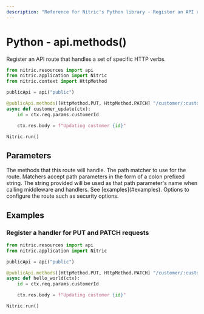 ```yaml
---
description: "Reference for Nitric's Python library - Register an API route that handles a set of specific HTTP verbs."
---
```


# Python - api.methods()

Register an API route that handles a set of specific HTTP verbs.

```python
from nitric.resources import api
from nitric.application import Nitric
from nitric.context import HttpMethod

publicApi = api("public")

@publicApi.methods([HttpMethod.PUT, HttpMethod.PATCH] "/customer/:customerId")
async def customer_update(ctx):
    id = ctx.req.params.customerId

    ctx.res.body = f"Updating customer {id}"

Nitric.run()
```

## Parameters

<Properties>
  <Property name="methods" required type="List[HttpMethod]">
    The methods that this route will handle.
  </Property>
  <Property name="match" required type="string">
    The path matcher to use for the route. Matchers accept path parameters in
    the form of a colon prefixed string. The string provided will be used as
    that path parameter's name when calling middleware and handlers. See
    [examples](#examples).
  </Property>
  <Property name="options" required type="MethodOptions">
    Options to configure the route such as security options.
  </Property>
</Properties>

## Examples

### Register a handler for PUT and PATCH requests

```python
from nitric.resources import api
from nitric.application import Nitric

publicApi = api("public")

@publicApi.methods([HttpMethod.PUT, HttpMethod.PATCH] "/customer/:customerId")
async def hello_world(ctx):
    id = ctx.req.params.customerId

    ctx.res.body = f"Updating customer {id}"

Nitric.run()
```
